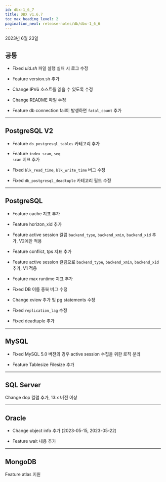 ```yaml
---
id: dbx-1_6_7
title: DBX v1.6.7
toc_max_heading_level: 2
pagination_next: release-notes/db/dbx-1_6_6
---
```


2023년 6월 23일

## 공통

* <Status>Fixed</Status> <em>uid.sh</em> 파일 실행 실패 시 로그 수정

* <Status>Feature</Status> version.sh 추가

* <Status>Change</Status> IPV6 호스트를 읽을 수 있도록 수정

* <Status>Change</Status> README 파일 수정

* <Status>Feature</Status> db connection fail이 발생하면 <code>fatal_count</code> 추가

---

## PostgreSQL V2

- <Status>Feature</Status> <code>db_postgresql_tables</code> 카테고리 추가

- <Status>Feature</Status> <code>index scan</code>, <code>seq scan</code> 지표 추가

- <Status>Fixed</Status> <code>blk_read_time</code>, <code>blk_write_time</code> 버그 수정

- <Status>Fixed</Status> <code>db_postgresql_deadtuple</code> 카테고리 필드 수정

---

## PostgreSQL

* <Status>Feature</Status> cache 지표 추가

* <Status>Feature</Status> horizon_xid 추가

* <Status>Feature</Status> active session 컬럼 <code>backend_type</code>, <code>backend_xmin</code>, <code>backend_xid</code> 추가, V2에만 적용

* <Status>Feature</Status> conflict, tps 지표 추가

* <Status>Feature</Status> active session 컬럼으로 <code>backend_type</code>, <code>backend_xmin</code>, <code>backend_xid</code> 추가, V1 적용

* <Status>Feature</Status> max runtime 지표 추가

* <Status>Fixed</Status> DB 이름 중복 버그 수정

* <Status>Change</Status> xview 추가 및 pg statements 수정

* <Status>Fixed</Status> <code>replication_lag</code> 수정

* <Status>Fixed</Status> deadtuple 추가

---

## MySQL

* <Status>Fixed</Status> MySQL 5.0 버전의 경우 active session 수집을 위한 로직 분리

* <Status>Feature</Status> Tablesize Filesize 추가

---

## SQL Server

<p><Status>Change</Status> dop 컬럼 추가, 13.x 버전 이상</p>

---

## Oracle

- <Status>Change</Status> object info 추가 (2023-05-15, 2023-05-22)

- <Status>Feature</Status> wait 내용 추가

---

## MongoDB

<p><Status>Feature</Status> atlas 지원</p>